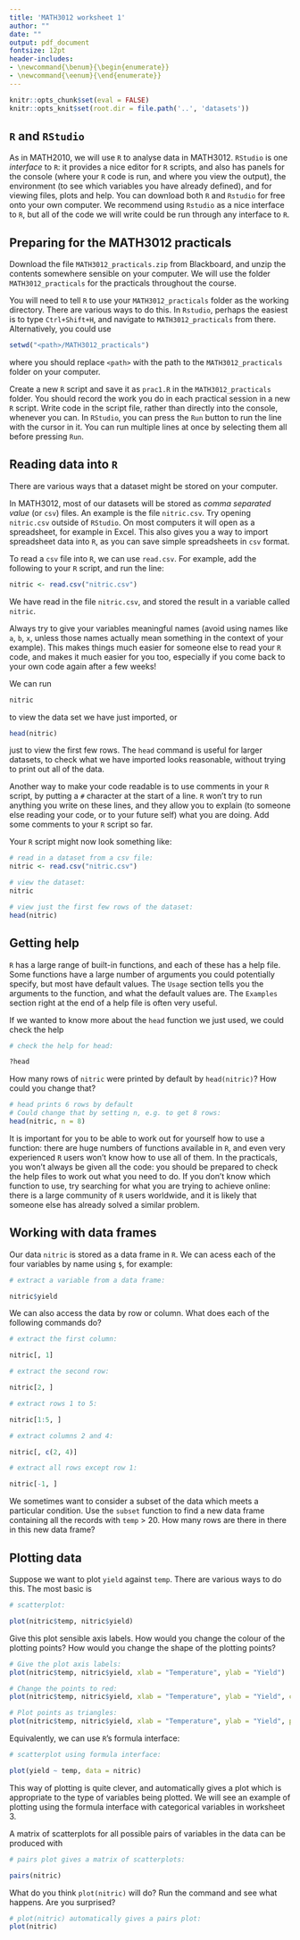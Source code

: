 ```yaml
---
title: 'MATH3012 worksheet 1'
author: ""
date: ""
output: pdf_document
fontsize: 12pt
header-includes:
- \newcommand{\benum}{\begin{enumerate}}
- \newcommand{\eenum}{\end{enumerate}}
---
```


```r
knitr::opts_chunk$set(eval = FALSE)
knitr::opts_knit$set(root.dir = file.path('..', 'datasets'))
```

## `R` and `RStudio`

As in MATH2010, we will use `R` to analyse data
in MATH3012. `RStudio` is one *interface* to `R`:
it provides a nice editor for `R` scripts, and also has panels for
the console (where your `R` code is run, and where you 
view the output), the environment (to see which variables
you have already defined), and for viewing files,
plots and help. You can download both `R` and `Rstudio` 
for free onto your own computer. 
We recommend using `Rstudio` as a nice interface to `R`,
but all of the code we will write could be run
through any interface to `R`.

## Preparing for the MATH3012 practicals

Download the file `MATH3012_practicals.zip` from Blackboard, and unzip the
contents somewhere sensible on your computer. We will use the folder `MATH3012_practicals`
for the practicals throughout the course.

You will need to tell `R` to use your `MATH3012_practicals` folder as the 
working directory. There are various ways to do this. In `Rstudio`, perhaps
the easiest is to type `Ctrl+Shift+H`, and navigate to `MATH3012_practicals`
from there. Alternatively, you could use 
```r
setwd("<path>/MATH3012_practicals")
```
where you should replace `<path>` with the path to the `MATH3012_practicals` folder 
on your computer.

Create a new `R` script and save it as `prac1.R`
in the `MATH3012_practicals` folder. You should record the work you do in each practical
session in a new `R` script. Write code in the script file,
rather than directly into the console, whenever you can. In `RStudio`,
you can press the `Run` button to run the line with the cursor in it.
You can run multiple lines at once by selecting them all before pressing
`Run`.

## Reading data into `R`

There are various ways that a dataset might be stored on your
computer. 

In MATH3012, most of our datasets will be stored as 
*comma separated value* (or `csv`) files. An example is
the file `nitric.csv`. Try opening `nitric.csv` outside of
`RStudio`. On most computers it will open as a spreadsheet,
for example in Excel. This also gives you a
way to import spreadsheet data into `R`, as you can save
simple spreadsheets in `csv` format.

To read a `csv` file into `R`, we can use `read.csv`.
For example, add the following to your `R` script,
and run the line:
```r
nitric <- read.csv("nitric.csv")
```
We have read in the file `nitric.csv`, and
stored the result in a variable called `nitric`.

Always try to give your variables meaningful names
(avoid using names like `a`, `b`, `x`, unless those
names actually mean something in the context of your example).
This makes things much easier for someone else to read your
`R` code, and makes it much easier for you too, especially
if you come back to your own code again after a few weeks!

We can run
```r
nitric
```
to view the data set we have just imported, or
```r
head(nitric)
```
just to view the first few rows. The `head` command
is useful for larger datasets, to check what
we have imported looks reasonable, without trying to print
out all of the data.

Another way to make your code readable is to use comments
in your `R` script, by putting a `#` character at
the start of a line. `R` won't try to run anything
you write on these lines, and they allow you to explain
(to someone else reading your code, or to your future self)
what you are doing. Add some comments to your `R` script so far.

Your `R` script might now look something like:
```r
# read in a dataset from a csv file:
nitric <- read.csv("nitric.csv")

# view the dataset:
nitric

# view just the first few rows of the dataset:
head(nitric)
```

## Getting help

`R` has a large range of built-in functions, and each of these has a help
file. Some functions have a large number of arguments you could potentially
specify, but most have default values. The `Usage` section tells you 
the arguments to the function, and what the default values are.
The `Examples` section right at the end of a help file is often
very useful.

If we wanted to know more
about the `head` function we just used, we could check the help
```r

# check the help for head:
```
```r
?head
```
How many rows of `nitric` were printed by default by
`head(nitric)`? How could you change that?
```r
# head prints 6 rows by default
# Could change that by setting n, e.g. to get 8 rows:
head(nitric, n = 8)
```

It is important for you to be able to work out
for yourself how to use a function: there are huge
numbers of functions available in `R`, and even very experienced `R` users
won't know how to use all of them.
In the practicals,
you won't always be given all the code:
you should be prepared to check the help files to 
work out what you need to do. If you don't know which function
to use, try searching for what you are trying to achieve online:
there is a large community of `R` users worldwide, and it
is likely that someone else has already solved a similar problem.

## Working with data frames

Our data `nitric` is stored as a data frame in `R`.
We can acess each of the four variables by name using
`$`, for example:
```r

# extract a variable from a data frame:
```
```r
nitric$yield
```
We can also access the data by row or column.
What does each of the following commands do?
```r

# extract the first column:
```
```r
nitric[, 1]
```
```r

# extract the second row:
```
```r
nitric[2, ]
```
```r

# extract rows 1 to 5:
```
```r
nitric[1:5, ]
```
```r

# extract columns 2 and 4:
```
```r
nitric[, c(2, 4)]
```
```r

# extract all rows except row 1:
```
```r
nitric[-1, ]
```

We sometimes want to consider a subset of the data
which meets a particular condition.
Use the `subset` function to find a new data frame
containing all the records with `temp` > 20. How many
rows are there in there in this new data frame?

## Plotting data

Suppose we want to plot `yield` against `temp`.
There are various ways to do this.
The most basic is
```r

# scatterplot:
```
```r
plot(nitric$temp, nitric$yield)
```
Give this plot sensible axis labels. How would you change
the colour of the plotting points? How would you change
the shape of the plotting points?
```r

# Give the plot axis labels:
plot(nitric$temp, nitric$yield, xlab = "Temperature", ylab = "Yield")

# Change the points to red:
plot(nitric$temp, nitric$yield, xlab = "Temperature", ylab = "Yield", col = 2)

# Plot points as triangles:
plot(nitric$temp, nitric$yield, xlab = "Temperature", ylab = "Yield", pch = 2)
```

Equivalently, we can use `R`'s formula interface:
```r

# scatterplot using formula interface:
```
```r
plot(yield ~ temp, data = nitric)
```
This way of plotting is quite clever, and automatically
gives a plot which is appropriate to the type of variables
being plotted. We will see an example of plotting using the
formula interface with categorical variables in worksheet 3.

A matrix of scatterplots for all possible pairs of variables
in the data can be produced with 
```r

# pairs plot gives a matrix of scatterplots:
```
```r
pairs(nitric)
```

What do you think `plot(nitric)` will do? Run the command and
see what happens. Are you surprised?

```r

# plot(nitric) automatically gives a pairs plot:
plot(nitric)
```
